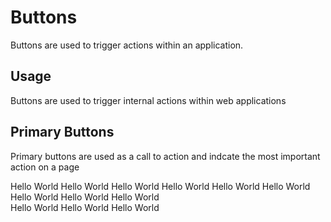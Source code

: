 
<Meta title="Design System|Buttons" component={PrimaryButton} />

# Buttons

Buttons are used to trigger actions within an application.

## Usage

Buttons are used to trigger internal actions within web applications

## Primary Buttons

Primary buttons are used as a call to action and indcate the most important action on a page

<Preview withtoolbar>
  <Story name="primary">
    <div>
      <PrimaryButton modifiers={['small']} onClick={action('button-click')}>Hello World</PrimaryButton>
      <PrimaryButton disabled={boolean('disabled', false)} onClick={action('button-click')}>Hello World</PrimaryButton>
      <PrimaryButton modifiers={['large']} onClick={action('button-click')}>Hello World</PrimaryButton>
      <PrimaryButton modifiers={['success']} onClick={action('button-click')}>Hello World</PrimaryButton>
      <PrimaryButton modifiers={['warning']} onClick={action('button-click')}>Hello World</PrimaryButton>
      <PrimaryButton modifiers={['error']} onClick={action('button-click')}>Hello World</PrimaryButton>
    </div>
  </Story>
  <Story name="secondary">
    <div>
      <SecondaryButton modifiers={['small']} onClick={action('button-click')}>Hello World</SecondaryButton>
      <SecondaryButton disabled={boolean('disabled', false)} onClick={action('button-click')}>Hello World</SecondaryButton>
      <SecondaryButton modifiers={['large']} onClick={action('button-click')}>Hello World</SecondaryButton>
    </div>
  </Story>
  <Story name="tertiary">
    <div>
      <TertiaryButton modifiers={['small']} onClick={action('button-click')}>Hello World</TertiaryButton>
      <TertiaryButton disabled={boolean('disabled', false)} onClick={action('button-click')}>Hello World</TertiaryButton>
      <TertiaryButton modifiers={['large']} onClick={action('button-click')}>Hello World</TertiaryButton>
    </div>
  </Story>
</Preview>
